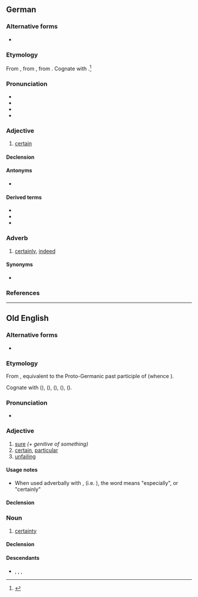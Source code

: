 {{also|gewiß}}
==German==

===Alternative forms===
* {{l|de|gewiß}}

===Etymology===
{{root|de|ine-pro|*weyd-}}
From {{inh|de|gmh|gewis}}, from {{inh|de|goh|giwis}}, from {{inh|de|gem-pro|*gawissaz||known, certain, sure}}. Cognate with {{cog|nl|wis}}.<ref>{{R:Kluge 1891‎|gewiß}}</ref>

===Pronunciation===
* {{IPA|de|/ɡəˈvɪs/}}
* {{rhymes|de|ɪs}}
* {{audio|de|DE-gewiss.ogg|audio}}
* {{audio|de|BY-gewiss.ogg|Audio (Bavarian)}}

===Adjective===
{{de-adj|er|gewissesten}}

# [[certain]]

====Declension====
{{de-decl-adj|gewiss|gewisser|gewissest}}

====Antonyms====
* {{l|de|ungewiss}}

====Derived terms====
* {{l|de|in gewisser Weise}}
* {{l|de|gewissermaßen}}
* {{l|de|Gewissheit}}

===Adverb===
{{de-adv}}

# [[certainly]], [[indeed]]

====Synonyms====
* {{l|de|sicherlich}}

===References===
<references/>

----

==Old English==

===Alternative forms===
* {{alter|ang|ġewis}}

===Etymology===
From {{inh|ang|gem-pro|*gawissaz||certain}}, equivalent to {{prefix|ang|ge||alt1=ġe-}} the Proto-Germanic past participle of {{m|gem-pro|*witaną}} (whence {{cog|ang|witan}}).

Cognate with {{cog|ofs|wiss}} ({{cog|fy|wis}}), {{cog|osx|giwiss}} ({{cog|nds|gewiss}}), {{cog|odt|*giwis}} ({{cog|nl|gewis}}), {{cog|goh|giwiss}} ({{cog|de|gewiss}}), {{cog|non|viss}} ({{cog|sv|viss}}).

===Pronunciation===
* {{ang-IPA|ġewiss}}

===Adjective===
{{ang-adj|ġewiss}}

# [[sure]] ''(+ genitive of something)''
# [[certain]], [[particular]]
# [[unfailing]]

====Usage notes====
* When used adverbally with {{m|ang|mid}}, (i.e. {{m|ang|mid ġewisse}}), the word means "especially", or "certainly"

====Declension====
{{ang-adecl|ġewiss}}

===Noun===
{{ang-noun|head=ġewiss|n}}

# [[certainty]]

====Declension====
{{ang-decl-noun-a-n|ġewiss}}

====Descendants====
* {{desc|enm|ywis}}, {{l|en|iwis}}, {{l|en|wis}}, {{l|en|wiss}}